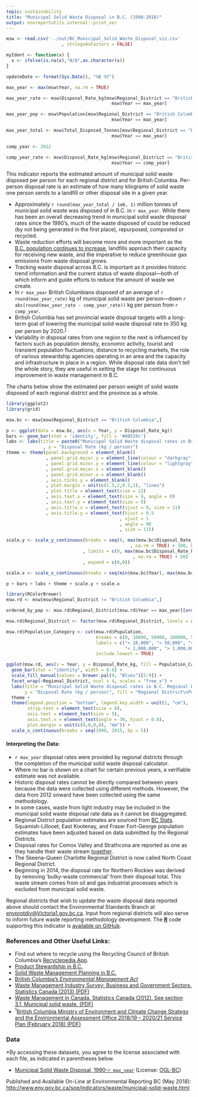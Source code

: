 ```yaml
---
topic: sustainability
title: "Municipal Solid Waste Disposal in B.C. (1990-2016)"
output: envreportutils.internal::print_ver
---
```

<!--
Copyright 2018 Province of British Columbia

Licensed under the Apache License, Version 2.0 (the "License");
you may not use this file except in compliance with the License.
You may obtain a copy of the License at

http://www.apache.org/licenses/LICENSE-2.0

Unless required by applicable law or agreed to in writing, software distributed under the License is distributed on an "AS IS" BASIS,
WITHOUT WARRANTIES OR CONDITIONS OF ANY KIND, either express or implied.
See the License for the specific language governing permissions and limitations under the License.
-->


```r
msw <- read.csv('../out/BC_Municipal_Solid_Waste_Disposal_viz.csv'
                     , stringsAsFactors = FALSE)

myIdent <- function(x) {
  x <- ifelse(is.na(x),"N/A",as.character(x))
}

updateDate <- format(Sys.Date(), "%B %Y")

max_year <- max(msw$Year, na.rm = TRUE)

max_year_rate <- msw$Disposal_Rate_kg[msw$Regional_District == "British Columbia" & 
                                        msw$Year == max_year]

max_year_pop <- msw$Population[msw$Regional_District == "British Columbia" & 
                                        msw$Year == max_year]

max_year_total <- msw$Total_Disposed_Tonnes[msw$Regional_District == "British Columbia" & 
                                        msw$Year == max_year]

comp_year <- 2012

comp_year_rate <- msw$Disposal_Rate_kg[msw$Regional_District == "British Columbia" & 
                                        msw$Year == comp_year]

```

This indicator reports the estimated amount of municipal solid waste
disposed per person for each regional district and for British Columbia.
Per-person disposal rate is an estimate of how many kilograms of solid
waste one person sends to a landfill or other disposal site in a given
year.

-   Approximately `r round(max_year_total / 1e6, 1)` million tonnes of municipal solid waste was
    disposed of in B.C. in `r max_year`. While there has been an overall
    decreasing trend in municipal solid waste disposal rates since the
    1990's, much of the waste disposed of could be reduced (by not being
    generated in the first place), repurposed, composted or recycled.
-   Waste reduction efforts will become more and more important as the
    [B.C. population continues to
    increase](http://www.env.gov.bc.ca/soe/indicators/sustainability/bc-population.html),
    landfills approach their capacity for receiving new waste, and the
    imperative to reduce greenhouse gas emissions from waste
    disposal grows.
-   Tracking waste disposal across B.C. is important as it provides
    historic trend information and the current status of waste
    disposal---both of which inform and guide efforts to reduce the amount
    of waste we create.
-   In `r max_year` British Columbians disposed of an average of `r round(max_year_rate)` kg of
    municipal solid waste per person---down `r abs(round(max_year_rate - comp_year_rate))` 
    kg per person from `r comp_year`.
-   British Columbia has set provincial waste disposal targets with a
    long-term goal of lowering the municipal solid waste disposal rate
    to 350 kg per person by 2020.^[1](#fn1)^
-   Variability in disposal rates from one region to the next is
    influenced by factors such as population density, economic activity, 
    tourist and transient population fluctuations, 
    distance to recycling markets, the role of various stewardship
    agencies operating in an area and the capacity and infrastructure in
    place in a region. While disposal rate data don't tell the whole
    story, they are useful in setting the stage for continuous
    improvement in waste management in B.C.

The charts below show the estimated per person weight of solid waste
disposed of each regional district and the province as a
whole.

```r
library(ggplot2)
library(grid)

msw.bc <- msw[msw$Regional_District == "British Columbia",]

p <- ggplot(data = msw.bc, aes(x = Year, y = Disposal_Rate_kg))
bars <- geom_bar(stat = 'identity', fill = '#08519c')
labs <- labs(title = paste0("Municipal Solid Waste disposal rates in British Columbia, 1990-", max_year)
              , y = "Disposal Rate (kg / person)")
theme <- theme(panel.background = element_blank()
               , panel.grid.major.y = element_line(colour = "darkgray", size = 0.5)
               , panel.grid.minor.y = element_line(colour = "lightgray", size = 0.5)
               , panel.grid.major.x = element_blank()
               , panel.grid.minor.x = element_blank()
               , axis.ticks.y = element_blank()
               , plot.margin = unit(c(1.5,2,0.5,1), "lines")
               , plot.title = element_text(size = 12)
               , axis.text.x = element_text(size = 9, angle = 0)
               , axis.text.y = element_text(size = 9)
               , axis.title.x = element_text(vjust = 0, size = 11)
               , axis.title.y = element_text(hjust = 0.5
                                           , vjust = 1
                                           , angle = 90
                                           , size = 11))

scale.y <- scale_y_continuous(breaks = seq(0, max(msw.bc$Disposal_Rate_kg
                                               , na.rm = TRUE) + 100, by = 100)
                             , limits = c(0, max(msw.bc$Disposal_Rate_kg
                                                , na.rm = TRUE) + 50)
                             , expand = c(0,0))

scale.x <- scale_x_continuous(breaks = seq(min(msw.bc$Year), max(msw.bc$Year), by = 5))

p + bars + labs + theme + scale.y + scale.x
```

```r
library(RColorBrewer)
msw.rd <- msw[msw$Regional_District != "British Columbia",]

ordered_by_pop <- msw.rd$Regional_District[msw.rd$Year == max_year][order(msw.rd$Population[msw.rd$Year == max_year])]

msw.rd$Regional_District <- factor(msw.rd$Regional_District, levels = as.character(ordered_by_pop))

msw.rd$Population_Category <- cut(msw.rd$Population, 
                                  breaks = c(0, 10000, 50000, 100000, 500000, 1e6, Inf), 
                                  labels = c("< 10,000", "< 50,000", "< 100,000", "< 500,000", 
                                             "< 1,000,000", "> 1,000,000"), 
                                  include.lowest = TRUE)

ggplot(msw.rd, aes(x = Year, y = Disposal_Rate_kg, fill = Population_Category)) +
  geom_bar(stat = "identity", width = 0.6) +
  scale_fill_manual(values = brewer.pal(9, "Blues")[5:9]) + 
  facet_wrap(~Regional_District, ncol = 4, scales = "free_x") + 
  labs(title = "Municipal Solid Waste disposal rates in B.C. Regional Districts, 1990-2016\n", 
       y = "Disposal Rate (kg / person)", fill = "Regional District\nPopulation") + 
  theme + 
  theme(legend.position = "bottom", legend.key.width = unit(1, "cm"), 
        strip.text = element_text(size = 8),
        axis.text = element_text(size = 5), 
        axis.text.x = element_text(angle = 30, hjust = 0.8), 
        plot.margin = unit(c(0,0,0,0), "mm")) + 
  scale_x_continuous(breaks = seq(1990, 2015, by = 5))
```

\begin{center}
\fbox{
  \begin{minipage}[c]{12cm}
    \textbf{What is Included in Disposal Rate?}
    \vspace{-3.5mm}
    \begin{itemize}
      \itemsep1pt\parskip0pt\parsep0pt
      \item
        Disposal rates reported here include waste from the residential sector,
institutional, commercial, and light industrial sources as well as waste
from construction, demolition and renovation activities.
      \item
        Disposal rates do not include hazardous, biomedical, or agricultural
waste, motor vehicles or components, heavy industry, or contaminated
soil.
      \item
        Waste that is reused or recycled is also not included.
    \end{itemize}
  \end{minipage}
}
\end{center}

#### Interpreting the Data:

-   `r max_year` disposal rates were provided by regional districts through the
    completion of the municipal solid waste disposal calculator.
-   Where no bar is shown on a chart for certain previous years, a
    verifiable estimate was not available.
-   Historic disposal rates cannot be directly compared between years
    because the data were collected using different methods. However,
    the data from 2012 onward have been collected using the
    same methodology.
-   In some cases, waste from light industry may be included in the municipal 
    solid waste disposal rate data as it cannot be disaggregated.
-   Regional District population estimates are sourced from [BC       Stats](https://www2.gov.bc.ca/gov/content?id=36D1A7A4BEE248598281824C13CB65B6). Squamish-Lillooet, East Kootenay, and Fraser Fort-George population estimates have been adjusted based on data submitted by the Regional Districts.
-   Disposal rates for Comox Valley and Strathcona are reported as one
    as they handle their waste stream [together](http://www.cswm.ca/index.html).
- The Skeena-Queen Charlotte Regional District is now called North Coast Regional District.
-   Beginning in 2014, the disposal rate for Northern Rockies was
    derived by removing 'bulky-waste commercial' from their
    disposal total. This waste stream comes from oil and gas industrial
    processes which is excluded from municipal solid waste.

Regional districts that wish to update the waste disposal data reported
above should contact the Environmental Standards Branch at
<envprotdiv@Victoria1.gov.bc.ca>. Input from regional districts will
also serve to inform future waste reporting methodology development. The  [**R**](http://www.r-project.org) code supporting this indicator is [available on GitHub](https://github.com/bcgov/msw-disposal-indicator).

### References and Other Useful Links:

-   Find out where to recycle using the Recycling Council of British
    Columbia's [Recyclepedia App](http://www.rcbc.bc.ca/).
-   [Product Stewardship
    in B.C.](http://www2.gov.bc.ca/gov/content?id=BEBA70369C274C8FBA4FB42BE828A9EB)
-   [Solid Waste Management Planning
    in B.C.](http://www2.gov.bc.ca/gov/content?id=CBCECCAABAA2401B9FB3B7CE63129709)
-   [British Columbia's *Environmental Management
    Act*](http://www.bclaws.ca/EPLibraries/bclaws_new/document/ID/freeside/03053_00)
-   [Waste Management Industry Survey: Business and Government Sectors.
    Statistics Canada (2013)
    (PDF)](http://www.statcan.gc.ca/pub/16f0023x/16f0023x2013001-eng.pdf)
-   [Waste Management in Canada. Statistics Canada (2012). See section
    3.1, Municipal solid waste.
    (PDF)](http://www.statcan.gc.ca/pub/16-201-x/16-201-x2012000-eng.pdf)
-   ^1^[British Columbia Ministry of Environment and Climate Change Strategy and the Environmental Assessment Office 2018/19 &ndash; 2020/21 Service Plan (February 2018) (PDF)](http://bcbudget.gov.bc.ca/2018/sp/pdf/ministry/env.pdf)

### Data

\*By accessing these datasets, you agree to the license associated with
each file, as indicated in parentheses below.

-   [Municipal Solid Waste Disposal,
    1990-`r max_year`](https://catalogue.data.gov.bc.ca/dataset/d21ed158-0ac7-4afd-a03b-ce22df0096bc) (License: [OGL-BC](http://www2.gov.bc.ca/gov/content?id=A519A56BC2BF44E4A008B33FCF527F61))

Published and Available On-Line at Environmental Reporting BC (May 2018):
<http://www.env.gov.bc.ca/soe/indicators/waste/municipal-solid-waste.html>
